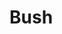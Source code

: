 
# Bush
<ProjectDetails
  floatRight
  region="Reach"
  house="House Bush"
  type="Castle"
  status="Not Started"
  warp="warp not set"
  projectLead=""
  dateStarted="undefined"
  dateCompleted="undefined"
/>
